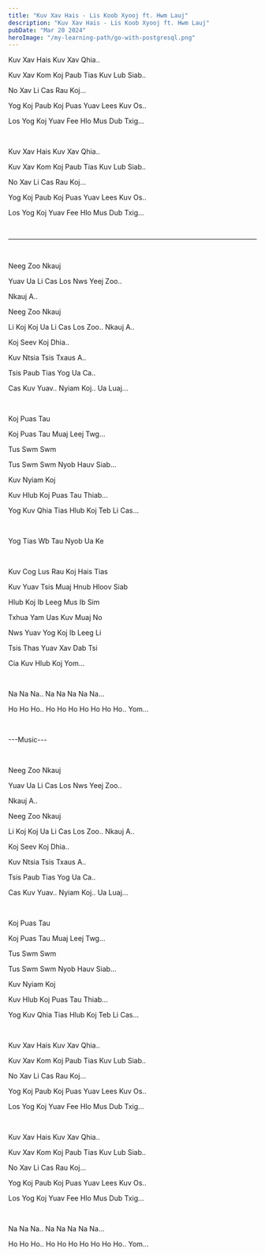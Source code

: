 ```yaml
---
title: "Kuv Xav Hais - Lis Koob Xyooj ft. Hwm Lauj"
description: "Kuv Xav Hais - Lis Koob Xyooj ft. Hwm Lauj"
pubDate: "Mar 20 2024"
heroImage: "/my-learning-path/go-with-postgresql.png"
---
```


Kuv Xav Hais Kuv Xav Qhia..

Kuv Xav Kom Koj Paub Tias Kuv Lub Siab..

No Xav Li Cas Rau Koj...

Yog Koj Paub Koj Puas Yuav Lees Kuv Os..

Los Yog Koj Yuav Fee Hlo Mus Dub Txig...

<br />

Kuv Xav Hais Kuv Xav Qhia..

Kuv Xav Kom Koj Paub Tias Kuv Lub Siab..

No Xav Li Cas Rau Koj...

Yog Koj Paub Koj Puas Yuav Lees Kuv Os..

Los Yog Koj Yuav Fee Hlo Mus Dub Txig...

<br />

---

<br />

Neeg Zoo Nkauj

Yuav Ua Li Cas Los Nws Yeej Zoo..

Nkauj A..

Neeg Zoo Nkauj

Li Koj Koj Ua Li Cas Los Zoo.. Nkauj A..

Koj Seev Koj Dhia..

Kuv Ntsia Tsis Txaus A..

Tsis Paub Tias Yog Ua Ca..

Cas Kuv Yuav.. Nyiam Koj.. Ua Luaj...

<br />

Koj Puas Tau

Koj Puas Tau Muaj Leej Twg...

Tus Swm Swm

Tus Swm Swm Nyob Hauv Siab...

Kuv Nyiam Koj

Kuv Hlub Koj Puas Tau Thiab...

Yog Kuv Qhia Tias Hlub Koj Teb Li Cas...

<br />

Yog Tias Wb Tau Nyob Ua Ke

<br />

Kuv Cog Lus Rau Koj Hais Tias

Kuv Yuav Tsis Muaj Hnub Hloov Siab

Hlub Koj Ib Leeg Mus Ib Sim

Txhua Yam Uas Kuv Muaj No

Nws Yuav Yog Koj Ib Leeg Li

Tsis Thas Yuav Xav Dab Tsi

Cia Kuv Hlub Koj Yom...

<br />

Na Na Na.. Na Na Na Na Na...

Ho Ho Ho.. Ho Ho Ho Ho Ho Ho Ho.. Yom...

<br />

---Music---

<br />

Neeg Zoo Nkauj

Yuav Ua Li Cas Los Nws Yeej Zoo..

Nkauj A..

Neeg Zoo Nkauj

Li Koj Koj Ua Li Cas Los Zoo.. Nkauj A..

Koj Seev Koj Dhia..

Kuv Ntsia Tsis Txaus A..

Tsis Paub Tias Yog Ua Ca..

Cas Kuv Yuav.. Nyiam Koj.. Ua Luaj...

<br />

Koj Puas Tau

Koj Puas Tau Muaj Leej Twg...

Tus Swm Swm

Tus Swm Swm Nyob Hauv Siab...

Kuv Nyiam Koj

Kuv Hlub Koj Puas Tau Thiab...

Yog Kuv Qhia Tias Hlub Koj Teb Li Cas...

<br />

Kuv Xav Hais Kuv Xav Qhia..

Kuv Xav Kom Koj Paub Tias Kuv Lub Siab..

No Xav Li Cas Rau Koj...

Yog Koj Paub Koj Puas Yuav Lees Kuv Os..

Los Yog Koj Yuav Fee Hlo Mus Dub Txig...

<br />

Kuv Xav Hais Kuv Xav Qhia..

Kuv Xav Kom Koj Paub Tias Kuv Lub Siab..

No Xav Li Cas Rau Koj...

Yog Koj Paub Koj Puas Yuav Lees Kuv Os..

Los Yog Koj Yuav Fee Hlo Mus Dub Txig...

<br />

Na Na Na.. Na Na Na Na Na...

Ho Ho Ho.. Ho Ho Ho Ho Ho Ho Ho.. Yom...
